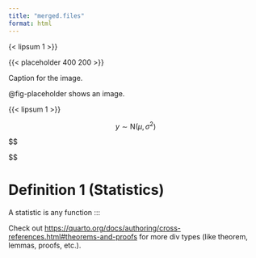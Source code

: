 ```yaml
---
title: "merged.files"
format: html
---
```


{< lipsum 1 >}}

::: {#fig-placeholder}
{{< placeholder 400 200 >}}

Caption for the image.
:::

@fig-placeholder shows an image.

{{< lipsum 1 >}}

::: {#exm-normaldist}
$$
y \sim \text{N}(\mu, \sigma^2)
$$
:::
$$

$$

# Definition 1 (Statistics)

A statistic is any function :::

Check out <https://quarto.org/docs/authoring/cross-references.html#theorems-and-proofs> for more div types (like theorem, lemmas, proofs, etc.).
